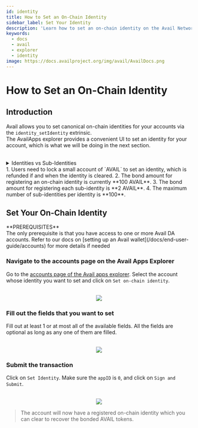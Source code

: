 ```yaml
---
id: identity
title: How to Set an On-Chain Identity
sidebar_label: Set Your Identity
description: 'Learn how to set an on-chain identity on the Avail Network.'
keywords:
  - docs
  - avail
  - explorer
  - identity
image: https://docs.availproject.org/img/avail/AvailDocs.png
---
```




# How to Set an On-Chain Identity

## Introduction

Avail allows you to set canonical on-chain identities for your accounts via the `identity_setIdentity` extrinsic. \
The AvailApps explorer provides a convenient UI to set an identity for your account, which is what we will be doing in the
next section.

<br/>
<details className="border p-3 rounded-md bg-[#EFF6FF]">
<summary>Identities vs Sub-Identities</summary>

1. Each account on Avail can create a main identity and up to 100 sub-identities.
2. Each of these sub-identities are linked to the main account.
3. A possible way of using this feature could be to create a main identity for your team, and then create sub-identities
for each of your team members.
4. A deposit of `2 AVAIL` is required per sub-identity.
</details>

<Callout type="info">
1. Users need to lock a small account of `AVAIL` to set an identity, which is refunded if and when the identity is cleared.
2. The bond amount for registering an on-chain identity is currently **100 AVAIL**.
3. The bond amount for registering each sub-identity is **2 AVAIL**.
4. The maximum number of sub-identities per identity is **100**.
</Callout>


## Set Your On-Chain Identity

<Callout type="info">  
**PREREQUISITES** <br/>
The only prerequisite is that you have access to one or more Avail DA accounts.
Refer to our docs on [setting up an Avail wallet](/docs/end-user-guide/accounts) for more details if needed
</Callout>

<Steps>

### Navigate to the accounts page on the Avail Apps Explorer
Go to the [accounts page of the Avail apps explorer](https://explorer.availproject.org/#/accounts).
Select the account whose identity you want to set and click on `Set on-chain identity`. 

<br/>
<div align="center">
<img src="/img/set-identity/set-identity-1.png" align="center" /> 
</div>

### Fill out the fields that you want to set

Fill out at least 1 or at most all of the available fields.
All the fields are optional as long as any one of them are filled.

<br/>
<div align="center">
<img src="/img/set-identity/set-identity-2.png" align="center" /> 
</div>

### Submit the transaction

Click on `Set Identity`. Make sure the `appID` is `0`, and click on `Sign and Submit`.

<br/>
<div align="center">
<img src="/img/set-identity/set-identity-3.png" align="center" /> 
</div>

> The account will now have a registered on-chain identity which you can clear to recover the bonded AVAIL tokens.

</Steps>